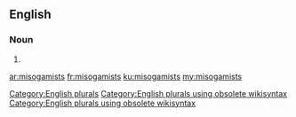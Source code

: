 ==English==

===Noun===
{{head|en}}

# {{plural of|misogamist}}

[[Category:English plurals]][[Category:English plurals using obsolete wikisyntax]][[Category:English plurals using obsolete wikisyntax]]

[[ar:misogamists]]
[[fr:misogamists]]
[[ku:misogamists]]
[[my:misogamists]]